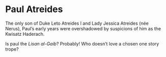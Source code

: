 # Paul Atreides

The only son of Duke Leto Atreides I and Lady Jessica Atreides (née Nerus), Paul's early years were overshadowed by suspicions of him as the Kwisatz Haderach. 

Is paul the _Lisan al-Gaib_? Probably! Who doesn't love a chosen one story trope?
